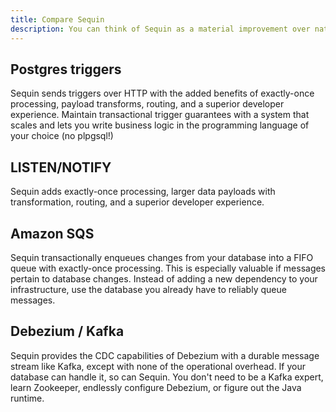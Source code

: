 ```yaml
---
title: Compare Sequin
description: You can think of Sequin as a material improvement over native Postgres triggers and LISTEN/NOTIFY. But because Sequin comes with a durable, persistent message stream, you can use Sequin to replace other queues and streaming systems like SQS and Kafka.
---
```


## Postgres triggers

Sequin sends triggers over HTTP with the added benefits of exactly-once processing, payload transforms, routing, and a superior developer experience. Maintain transactional trigger guarantees with a system that scales and lets you write business logic in the programming language of your choice (no plpgsql!)

## LISTEN/NOTIFY

Sequin adds exactly-once processing, larger data payloads with transformation, routing, and a superior developer experience.

## Amazon SQS

Sequin transactionally enqueues changes from your database into a FIFO queue with exactly-once processing. This is especially valuable if messages pertain to database changes. Instead of adding a new dependency to your infrastructure, use the database you already have to reliably queue messages.

## Debezium / Kafka

Sequin provides the CDC capabilities of Debezium with a durable message stream like Kafka, except with none of the operational overhead. If your database can handle it, so can Sequin. You don't need to be a Kafka expert, learn Zookeeper, endlessly configure Debezium, or figure out the Java runtime.